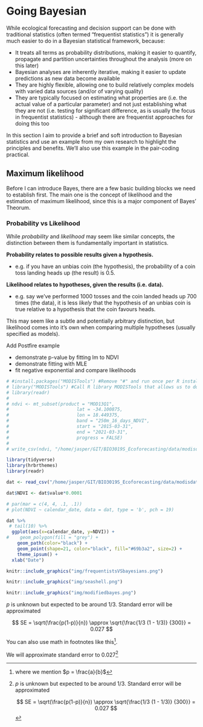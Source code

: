 # Going Bayesian {#baysian}

While ecological forecasting and decision support can be done with traditional statistics (often termed "frequentist statistics") it is generally much easier to do in a Bayesian statistical framework, because:

- It treats all terms as probability distributions, making it easier to quantify, propagate and partition uncertainties throughout the analysis (more on this later)
- Bayesian analyses are inherently iterative, making it easier to update predictions as new data become available
- They are highly flexible, allowing one to build relatively complex models with varied data sources (and/or of varying quality)
- They are typically focused on estimating what properties  are (i.e. the actual value of a particular parameter) and not just establishing what they are not (i.e. testing for significant difference, as is usually the focus in frequentist statistics) - although there are frequentist approaches for doing this too

In this section I aim to provide a brief and soft introduction to Bayesian statistics and use an example from my own research to highlight the principles and benefits. We'll also use this example in the pair-coding practical. 

## Maximum likelihood

Before I can introduce Bayes, there are a few basic building blocks we need to establish first. The main one is the concept of likelihood and the estimation of maximum likelihood, since this is a major component of Bayes' Theorum.

### Probability vs Likelihood

While _probability_ and _likelihood_ may seem like similar concepts, the distinction between them is fundamentally important in statistics. 

**Probability relates to possible results given a hypothesis.** 

- e.g. if you have an unbias coin (the hypothesis), the probability of a coin toss landing heads up (the result) is 0.5.

**Likelihood relates to hypotheses, given the results (i.e. data).**

- e.g. say we've performed 1000 tosses and the coin landed heads up 700 times (the data), it is less _likely_ that the hypothesis of an unbias coin is true relative to a hypothesis that the coin favours heads.

This may seem like a subtle and potentially arbitrary distinction, but likelihood comes into it's own when comparing multiple hypotheses (usually specified as models).


Add Postfire example 

- demonstrate p-value by fitting lm to NDVI
- demonstrate fitting with MLE
- fit negative exponential and compare likelihoods

```r
# #install.packages("MODISTools") #Remove "#" and run once per R installation
# library("MODISTools") #Call R library MODISTools that allows us to download MODIS satellite data directly into R
# library(readr)
# 
# ndvi <- mt_subset(product = "MOD13Q1",
#                         lat = -34.100875,
#                         lon = 18.449375,
#                         band = "250m_16_days_NDVI",
#                         start = "2015-03-31",
#                         end = "2021-03-31",
#                         progress = FALSE)
# 
# write_csv(ndvi, "/home/jasper/GIT/BIO3019S_Ecoforecasting/data/modisdata.csv")

library(tidyverse)
library(hrbrthemes)
library(readr)

dat <- read_csv("/home/jasper/GIT/BIO3019S_Ecoforecasting/data/modisdata.csv")

dat$NDVI <- dat$value*0.0001

# par(mar = c(4, 4, .1, .1))
# plot(NDVI ~ calendar_date, data = dat, type = 'b', pch = 19)

dat %>%
 # tail(10) %>%
  ggplot(aes(x=calendar_date, y=NDVI)) +
#    geom_polygon(fill = "grey") +
    geom_path(color="black") +
    geom_point(shape=21, color="black", fill="#69b3a2", size=2) +
    theme_ipsum() +
  xlab("Date")
```



```r
knitr::include_graphics("img/frequentistsVSbayesians.png")
```


```r
knitr::include_graphics("img/seashell.png")
```


```r
knitr::include_graphics("img/modifiedbayes.png")
```

$p$ is unknown but expected to be around 1/3. Standard error will be approximated

$$
SE = \sqrt(\frac{p(1-p)}{n}) \approx \sqrt{\frac{1/3 (1 - 1/3)} {300}} = 0.027
$$

You can also use math in footnotes like this^[where we mention $p = \frac{a}{b}$].

We will approximate standard error to 0.027[^longnote]

[^longnote]: $p$ is unknown but expected to be around 1/3. Standard error will be approximated

    $$
    SE = \sqrt(\frac{p(1-p)}{n}) \approx \sqrt{\frac{1/3 (1 - 1/3)} {300}} = 0.027
    $$

